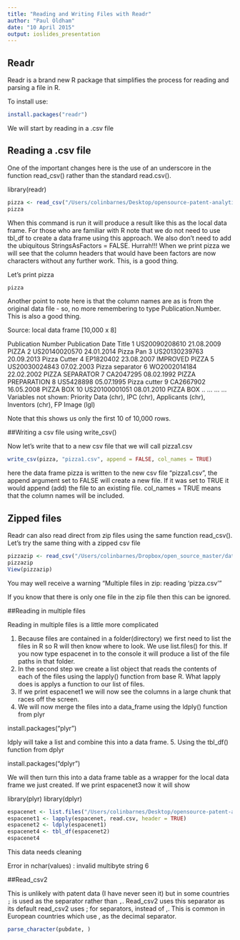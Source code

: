 ```yaml
---
title: "Reading and Writing Files with Readr"
author: "Paul Oldham"
date: "10 April 2015"
output: ioslides_presentation
---
```


## Readr

Readr is a brand new R package that simplifies the process for reading and parsing a file in R. 

To install use: 

```r
install.packages("readr")
```


We will start by reading in a .csv file

## Reading a .csv file

One of the important changes here is the use of an underscore in the function read_csv() rather than the standard read.csv().

library(readr)
```r
pizza <- read_csv("/Users/colinbarnes/Desktop/opensource-patent-analytics/datasets/pizza.csv")
pizza
```

When this command is run it will produce a result like this as the local data frame. For those who are familiar with R note that we do not need to use tbl_df to create a data frame using this approach. We also don't need to add the ubiquitous StringsAsFactors = FALSE. Hurrah!!! When we print pizza we will see that the column headers that would have been factors are now characters without any further work. This, is a good thing.

Let's print pizza

```r
pizza
```


Another point to note here is that the column names are as is from the original data file - so, no more remembering to type Publication.Number. This is also a good thing.  

Source: local data frame [10,000 x 8]

   Publication Number Publication Date             Title
1       US20090208610       21.08.2009             PIZZA
2       US20140020570       24.01.2014         Pizza Pan
3       US20130239763       20.09.2013      Pizza Cutter
4           EP1820402       23.08.2007    IMPROVED PIZZA
5       US20030024843       07.02.2003   Pizza separator
6        WO2002014184       22.02.2002   PIZZA SEPARATOR
7           CA2047295       08.02.1992 PIZZA PREPARATION
8           US5428898       05.07.1995      Pizza cutter
9           CA2667902       16.05.2008         PIZZA BOX
10      US20100001051       08.01.2010         PIZZA BOX
..                ...              ...               ...
Variables not shown: Priority Data (chr), IPC (chr), Applicants (chr), Inventors (chr), FP Image (lgl)

Note that this shows us only the first 10 of 10,000 rows. 

##Writing a csv file using write_csv()

Now let's write that to a new csv file that we will call pizza1.csv

```r
write_csv(pizza, "pizza1.csv", append = FALSE, col_names = TRUE)
```

here the data frame pizza is written to the new csv file "pizza1.csv", the append argument set to FALSE will create a new file. If it was set to TRUE it would append (add) the file to an existing file. col_names = TRUE means that the column names will be included. 

## Zipped files

Readr can also read direct from zip files using the same function read_csv(). Let's try the same thing with a zipped csv file 

```r
pizzazip <- read_csv("/Users/colinbarnes/Dropbox/open_source_master/datasets\ copy/pizza.csv.zip")
pizzazip
View(pizzazip)
```

You may well receive a warning "Multiple files in zip: reading 'pizza.csv'"

If you know that there is only one file in the zip file then this can be ignored. 

##Reading in multiple files

Reading in multiple files is a little more complicated

1. Because files are contained in a folder(directory) we first need to list the files in R so R will then know where to look. We use list.files() for this. If you now type espacenet in to the console it will produce a list of the file paths in that folder. 
2. In the second step we create a list object that reads the contents of each of the files using the lapply() function from base R. What lapply does is applys a function to our list of files. 
3. If we print espacenet1 we will now see the columns in a large chunk that races off the screen. 
4. We will now merge the files into a data_frame using the ldply() function from plyr 

install.packages("plyr")

ldply will take a list and combine this into a data frame. 
5. Using the tbl_df() function from dplyr

install.packages("dplyr")

We will then turn this into a data frame table as a wrapper for the local data frame we just created. If we print espacenet3 now it will show 

library(plyr)
library(dplyr)
```r

espacenet <- list.files("/Users/colinbarnes/Desktop/opensource-patent-analytics/datasets/espacenet_pizza_2000_2014", full.names = TRUE) 
espacenet1 <- lapply(espacenet, read.csv, header = TRUE)
espacenet2 <- ldply(espacenet1)  
espacenet4 <- tbl_df(espacenet2)
espacenet4
```

This data needs cleaning

Error in nchar(values) : invalid multibyte string 6

##Read_csv2

This is unlikely with patent data (I have never seen it) but in some countries `;` is used as the separator rather than `,`. Read_csv2 uses this separator as its default
read_csv2 uses ; for separators, instead of ,. This is common in European countries which use , as the decimal separator.


```r
parse_character(pubdate, )
```

